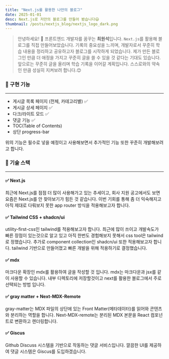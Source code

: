 ```yaml
---
title: "Next.js를 활용한 나만의 블로그"
date: 2025-01-01
desc: Next.js로 저만의 블로그를 만들어 봤습니다😃
thumbnail: /posts/nextjs_blog/nextjs_logo_dark.png
---
```


> 안녕하세요! 🎉 프론트엔드 개발자를 꿈꾸는 **최원석**입니다.
> `Next.js`를 활용해 블로그를 직접 만들어보았습니다. 기록의 중요성을 느끼며, 개발자로서 꾸준히 학습 내용을 정리하고 공유하고자 블로그를 시작하게 되었습니다. 제가 만든 블로그인 만큼 더 애정을 가지고 꾸준히 글을 쓸 수 있을 것 같다는 기대도 있습니다. 앞으로는 꾸준히 글을 올리며 학습 기록을 이어갈 계획입니다. 스스로와의 약속인 만큼 성실히 지켜보려 합니다.😊

### 📌 구현 기능

---

- 게시글 목록 페이지 (전체, 카테고리별) ✅
- 게시글 상세 페이지 ✅
- 다크/라이트 모드 ✅
- 댓글 기능 ✅
- TOC(Table of Contents)
- 상단 progress-bar

위의 기능은 필수로 넣을 예정이고 사용해보면서 추가적인 기능 또한 꾸준히 개발해보려고 합니다.

### 📌 기술 스택

---

#### ✅ Next.js

최근에 Next.js를 점점 더 많이 사용해가고 있는 추세이고, 회사 지원 공고에서도 보면 요즘은 Next.js를 안 찾아보기가 힘든 것 같습니다. 이번 기회를 통해 좀 더 익숙해지고 아직 제대로 다뤄보지 못한 app router 방식을 적용해보고자 합니다.

#### ✅ Tailwind CSS + shadcn/ui

utility-first-css인 tailwind를 적용해보고자 합니다. 최근에 많이 쓰이고 개발속도가 빠른 장점이 있는것으로 알고 있고 아직 한번도 경험해보지 못해서 css tool은 tailwind로 정했습니다. 추가로 component collection인 shadcn/ui 또한 적용해보고자 합니다. tailwind 기반으로 만들어졌고 빠른 개발을 위해 적용하기로 결정했습니다.

#### ✅ mdx

마크다운 확장인 mdx를 활용하여 글을 작성할 것 입니다. mdx는 마크다운과 jsx를 같이 사용할 수 있습니다. 내부 디렉토리에 저장할것이고 next를 활용한 블로그에서 주로 선택되는 방법 입니다.

#### ✅ gray matter + Next-MDX-Remote

gray-matter는 MDX 파일의 상단에 있는 Front Matter(메타데이터)를 읽어와 콘텐츠와 분리하는 역할을 합니다.
Next-MDX-remote는 분리된 MDX 본문을 React 컴포넌트로 변환하고 렌더링합니다.

#### ✅ Giscus

Github Discuss 시스템을 기반으로 작동하는 댓글 서비스입니다.
깔끔한 UI를 제공하여 댓글 시스템은 Giscus를 도입하겠습니다.
